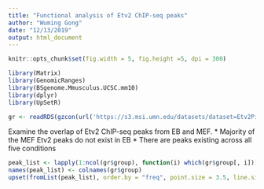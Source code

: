 ```yaml
---
title: "Functional analysis of Etv2 ChIP-seq peaks"
author: "Wuming Gong"
date: "12/13/2019"
output: html_document
---
```


```r
knitr::opts_chunk$set(fig.width = 5, fig.height =5, dpi = 300)
```

```r
library(Matrix)
library(GenomicRanges)
library(BSgenome.Mmusculus.UCSC.mm10)
library(dplyr)
library(UpSetR)
```


```r
gr <- readRDS(gzcon(url('https://s3.msi.umn.edu/datasets/dataset=Etv2PioneerChIPseq_version=20191203a/all_Etv2_peaks.rds')))
```

Examine the overlap of Etv2 ChIP-seq peaks from EB and MEF.
* Majority of the MEF Etv2 peaks do not exist in EB
* There are peaks existing across all five conditions
```r
peak_list <- lapply(1:ncol(gr$group), function(i) which(gr$group[, i]))
names(peak_list) <- colnames(gr$group)
upset(fromList(peak_list), order.by = "freq", point.size = 3.5, line.size = 2)
```